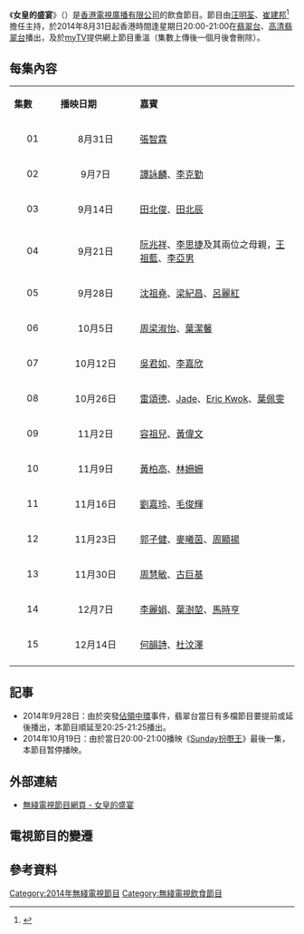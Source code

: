 {{無綫節目
| 中文節目名=女皇的盛宴
| 英文節目名={{lang|en|'''Queen's Feast'''}}
| 圖像=[[file:TVB_Queen's_Feast.JPG|300px]]
| 監製=[[林嘉穎|林嘉穎]]
| 編導=
| 編審=[[鄭月明|鄭月明]]
| 集數=15
| 每集長=60分鐘（連廣告）
| 類型=[[飲食|飲食]]
| 地區={{HKG}}
| 外景={{HKG}}
| 製作公司=[[香港|香港]][[電視廣播有限公司|電視廣播有限公司]]
| 主持=[[汪明荃|汪明荃]]、[[崔建邦|崔建邦]]
|翡翠台首播日期=2014年8月31日－2014年12月14日
|翡翠台首播時間=逢星期日 20:00－21:00 (連廣告)<br/>9月28日 20:25-21:25<br/>10月19日 暫停播映
|高清翡翠台首播日期=2014年8月31日－2014年12月14日
|高清翡翠台首播時間=逢星期日 20:00－21:00 (連廣告)<br/>9月28日 20:25-21:25<br/>10月19日 暫停播映
|官方網站=http://programme.tvb.com/foodandtravel/queensfeast
}}
《'''女皇的盛宴'''》（{{lang-en|'''Queen's Feast'''}}）是[[香港電視廣播有限公司|香港電視廣播有限公司]]的飲食節目。節目由[[汪明荃|汪明荃]]、[[崔建邦|崔建邦]]<ref>{{Cite web |url=http://www.hkcna.hk/content/2014/0923/296319.shtml |title=組圖：眾藝人出席飲食清談節目《女皇的盛宴》錄影 |accessdate=2014-12-17 |archive-date=2014-12-23 |archive-url=https://web.archive.org/web/20141223020850/http://www.hkcna.hk/content/2014/0923/296319.shtml |dead-url=no }}</ref>擔任主持，於2014年8月31日起香港時間逢星期日20:00-21:00在[[翡翠台|翡翠台]]、[[高清翡翠台|高清翡翠台]]播出，及於[[myTV|myTV]]提供網上節目重溫（集數上傳後一個月後會刪除）。

==每集內容==
{|class="wikitable" style="width:60%; font-size: 14px;"
|- style="background:cornflowerblue; color:white" align=center
|style="width:5%"|'''集數'''||style="width:10%"|'''播映日期'''||style="width:20%"|'''嘉賓'''
|-
|align=center| 01 ||align=center| 8月31日 ||[[張智霖|張智霖]]
|-
|align=center| 02 ||align=center| 9月7日 ||[[譚詠麟|譚詠麟]]、[[李克勤|李克勤]]
|-
|align=center| 03 ||align=center| 9月14日 ||[[田北俊|田北俊]]、[[田北辰|田北辰]]
|-
|align=center| 04 ||align=center| 9月21日 ||[[阮兆祥|阮兆祥]]、[[李思捷|李思捷]]及其兩位之母親，[[王祖藍|王祖藍]]、[[李亞男|李亞男]]
|-
|align=center| 05 ||align=center| 9月28日 ||[[沈祖堯|沈祖堯]]、[[梁紀昌|梁紀昌]]、[[呂麗紅|呂麗紅]]
|-
|align=center| 06 ||align=center| 10月5日 ||[[周梁淑怡|周梁淑怡]]、[[葉潔馨|葉潔馨]]
|-
|align=center| 07 ||align=center| 10月12日 ||[[吳君如|吳君如]]、[[李嘉欣|李嘉欣]]
|-
|align=center| 08 ||align=center| 10月26日 ||[[雷頌德|雷頌德]]、[[梁家玉|Jade]]、[[Eric_Kwok|Eric Kwok]]、[[葉佩雯|葉佩雯]]
|-
|align=center| 09 ||align=center| 11月2日 ||[[容祖兒|容祖兒]]、[[黃偉文|黃偉文]]
|-
|align=center| 10 ||align=center| 11月9日 ||[[黃柏高|黃柏高]]、[[林姍姍|林姍姍]]
|-
|align=center| 11 ||align=center| 11月16日 ||[[劉嘉玲|劉嘉玲]]、[[毛俊輝|毛俊輝]]
|-
|align=center| 12 ||align=center| 11月23日 ||[[郭子健|郭子健]]、[[麥曦茵|麥曦茵]]、[[周顯揚|周顯揚]]
|-
|align=center| 13 ||align=center| 11月30日 ||[[周慧敏|周慧敏]]、[[古巨基|古巨基]]
|-
|align=center| 14 ||align=center| 12月7日 ||[[李麗娟|李麗娟]]、[[葉澍堃|葉澍堃]]、[[馬時亨|馬時亨]]
|-
|align=center| 15 ||align=center| 12月14日 ||[[何韻詩|何韻詩]]、[[杜汶澤|杜汶澤]]

|-
|}

==記事==
* 2014年9月28日：由於突發[[讓愛與和平佔領中環|佔領中環]]事件，翡翠台當日有多檔節目要提前或延後播出，本節目順延至20:25-21:25播出。
* 2014年10月19日：由於當日20:00-21:00播映《[[Sunday扮嘢王|Sunday扮嘢王]]》最後一集，本節目暂停播映。

==外部連結==
*[http://programme.tvb.com/foodandtravel/queensfeast 無綫電視節目網頁 - 女皇的盛宴]{{Wayback|url=http://programme.tvb.com/foodandtravel/queensfeast |date=20141023011249 }}

==電視節目的變遷==
{{電視節目的變遷
|電視台={{HK}}[[無綫電視|無綫電視]][[翡翠台|翡翠台]]、[[高清翡翠台|高清翡翠台]]
|播放檔次=星期日 20:00-21:00 時段<br/>9月28日 20:25-21:25<ref>無綫電視就[[讓愛與和平佔領中環|佔領中環]]事宜之臨時節目調動</ref><br/>10月19日 暫停播映
|節目名稱=女皇的盛宴<br/>（2014.08.31 - 2014.12.14）
|上一節目=[[吾淑吾食|吾淑吾食]]<br/>（2013.11.03 - 2014.08.24）
|下一節目=[[勁歌金曲優秀選#2014年|2014勁歌金曲優秀選第二回]]<br/>（2014.12.21）<span style="font-size:smaller;">（20:00-21:30）</span>
}}

==參考資料==
{{reflist}}

[[Category:2014年無綫電視節目|Category:2014年無綫電視節目]]
[[Category:無綫電視飲食節目|Category:無綫電視飲食節目]]
